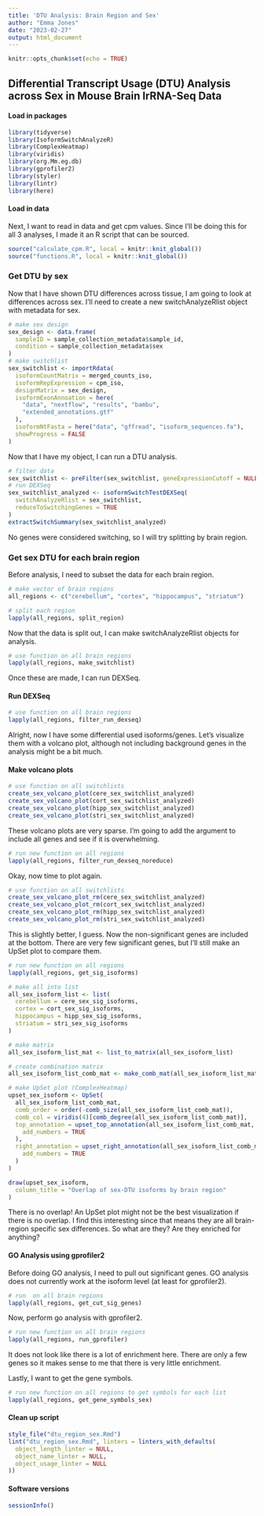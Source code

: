 ```yaml
---
title: 'DTU Analysis: Brain Region and Sex'
author: "Emma Jones"
date: "2023-02-27"
output: html_document
---
```


```r
knitr::opts_chunk$set(echo = TRUE)
```

## Differential Transcript Usage (DTU) Analysis across Sex in Mouse Brain lrRNA-Seq Data

#### Load in packages

```r
library(tidyverse)
library(IsoformSwitchAnalyzeR)
library(ComplexHeatmap)
library(viridis)
library(org.Mm.eg.db)
library(gprofiler2)
library(styler)
library(lintr)
library(here)
```

#### Load in data

Next, I want to read in data and get cpm values. Since I'll be doing this for all 3 analyses, I made it an R script that can be sourced.

```r
source("calculate_cpm.R", local = knitr::knit_global())
source("functions.R", local = knitr::knit_global())
```

### Get DTU by sex

Now that I have shown DTU differences across tissue, I am going to look at differences across sex. I'll need to create a new switchAnalyzeRlist object with metadata for sex.

```r
# make sex design
sex_design <- data.frame(
  sampleID = sample_collection_metadata$sample_id,
  condition = sample_collection_metadata$sex
)
# make switchlist
sex_switchlist <- importRdata(
  isoformCountMatrix = merged_counts_iso,
  isoformRepExpression = cpm_iso,
  designMatrix = sex_design,
  isoformExonAnnoation = here(
    "data", "nextflow", "results", "bambu",
    "extended_annotations.gtf"
  ),
  isoformNtFasta = here("data", "gffread", "isoform_sequences.fa"),
  showProgress = FALSE
)
```

Now that I have my object, I can run a DTU analysis.

```r
# filter data
sex_switchlist <- preFilter(sex_switchlist, geneExpressionCutoff = NULL)
# run DEXSeq
sex_switchlist_analyzed <- isoformSwitchTestDEXSeq(
  switchAnalyzeRlist = sex_switchlist,
  reduceToSwitchingGenes = TRUE
)
extractSwitchSummary(sex_switchlist_analyzed)
```

No genes were considered switching, so I will try splitting by brain region.

### Get sex DTU for each brain region

Before analysis, I need to subset the data for each brain region.

```r
# make vector of brain regions
all_regions <- c("cerebellum", "cortex", "hippocampus", "striatum")

# split each region
lapply(all_regions, split_region)
```

Now that the data is split out, I can make switchAnalyzeRlist objects for analysis.

```r
# use function on all brain regions
lapply(all_regions, make_switchlist)
```

Once these are made, I can run DEXSeq.

#### Run DEXSeq

```r
# use function on all brain regions
lapply(all_regions, filter_run_dexseq)
```

Alright, now I have some differential used isoforms/genes. Let's visualize them with a volcano plot, although not including background genes in the analysis might be a bit much.

#### Make volcano plots

```r
# use function on all switchlists
create_sex_volcano_plot(cere_sex_switchlist_analyzed)
create_sex_volcano_plot(cort_sex_switchlist_analyzed)
create_sex_volcano_plot(hipp_sex_switchlist_analyzed)
create_sex_volcano_plot(stri_sex_switchlist_analyzed)
```

These volcano plots are very sparse. I'm going to add the argument to include all genes and see if it is overwhelming.

```r
# run new function on all regions
lapply(all_regions, filter_run_dexseq_noreduce)
```

Okay, now time to plot again.

```r
# use function on all switchlists
create_sex_volcano_plot_rm(cere_sex_switchlist_analyzed)
create_sex_volcano_plot_rm(cort_sex_switchlist_analyzed)
create_sex_volcano_plot_rm(hipp_sex_switchlist_analyzed)
create_sex_volcano_plot_rm(stri_sex_switchlist_analyzed)
```

This is slightly better, I guess. Now the non-significant genes are included at the bottom. There are very few significant genes, but I'll still make an UpSet plot to compare them.

```r
# run new function on all regions
lapply(all_regions, get_sig_isoforms)

# make all into list
all_sex_isoform_list <- list(
  cerebellum = cere_sex_sig_isoforms,
  cortex = cort_sex_sig_isoforms,
  hippocampus = hipp_sex_sig_isoforms,
  striatum = stri_sex_sig_isoforms
)

# make matrix
all_sex_isoform_list_mat <- list_to_matrix(all_sex_isoform_list)

# create combination matrix
all_sex_isoform_list_comb_mat <- make_comb_mat(all_sex_isoform_list_mat)

# make UpSet plot (ComplexHeatmap)
upset_sex_isoform <- UpSet(
  all_sex_isoform_list_comb_mat,
  comb_order = order(-comb_size(all_sex_isoform_list_comb_mat)),
  comb_col = viridis(4)[comb_degree(all_sex_isoform_list_comb_mat)],
  top_annotation = upset_top_annotation(all_sex_isoform_list_comb_mat,
    add_numbers = TRUE
  ),
  right_annotation = upset_right_annotation(all_sex_isoform_list_comb_mat,
    add_numbers = TRUE
  )
)

draw(upset_sex_isoform,
  column_title = "Overlap of sex-DTU isoforms by brain region"
)
```

There is no overlap! An UpSet plot might not be the best visualization if there is no overlap. I find this interesting since that means they are all brain-region specific sex differences. So what are they? Are they enriched for anything?

#### GO Analysis using gprofiler2

Before doing GO analysis, I need to pull out significant genes. GO analysis does not currently work at the isoform level (at least for gprofiler2).

```r
# run  on all brain regions
lapply(all_regions, get_cut_sig_genes)
```

Now, perform go analysis with gprofiler2.

```r
# run new function on all brain regions
lapply(all_regions, run_gprofiler)
```

It does not look like there is a lot of enrichment here. There are only a few genes so it makes sense to me that there is very little enrichment.

Lastly, I want to get the gene symbols.

```r
# run new function on all regions to get symbols for each list
lapply(all_regions, get_gene_symbols_sex)
```

#### Clean up script

```r
style_file("dtu_region_sex.Rmd")
lint("dtu_region_sex.Rmd", linters = linters_with_defaults(
  object_length_linter = NULL,
  object_name_linter = NULL,
  object_usage_linter = NULL
))
```

#### Software versions

```r
sessionInfo()
```
